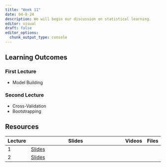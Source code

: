 ```yaml
---
title: "Week 11"
date: 04-8-24
description: We will begin our discussion on statistical learning.
editor: visual
draft: false
editor_options: 
  chunk_output_type: console
---
```


## Learning Outcomes

### First Lecture

-   Model Building

### Second Lecture

-   Cross-Validation
-   Bootstrapping

## Resources

| Lecture | Slides                                                          | Videos | Files |
|---------|-----------------------------------------------------------------|--------|-------|
| 1       | [Slides](https://m408.inqs.info/lectures/11a.html#/title-slide) |        |       |
| 2       | [Slides](https://m408.inqs.info/lectures/11b.html#/title-slide) |        |       |
